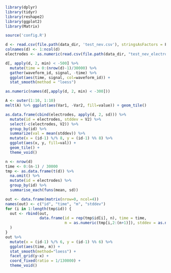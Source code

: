 ```r
library(dplyr)
library(tidyr)
library(reshape2)
library(ggplot2)
library(Matrix)

source('config.R')
```

```r
d <- read.csv(file.path(data_dir, 'test_nev.csv'), stringsAsFactors = F, header = F)
colnames(d) <- 1:ncol(d)
electrodes <- as.numeric(read.csv(file.path(data_dir, "test_nev_electrodes.csv"), stringsAsFactors = F, header = F)[1,])
```

```r
d[, apply(d, 2, min) < -500] %>%
  mutate(time = 0:(nrow(d)-1)/30000) %>%
  gather(waveform_id, signal, -time) %>%
  ggplot(aes(time, signal, col=waveform_id)) +
  stat_smooth(method = "loess")
```
```r
as.numeric(names(d[,apply(d, 2, min) < -300]))
```
```r
A <- outer(1:10, 1:10)
melt(A) %>% ggplot(aes(Var1, -Var2, fill=value)) + geom_tile()
```
```r
as.data.frame(cbind(electrodes, apply(d, 2, sd))) %>%
  mutate(id = electrodes, stddev = V2) %>%
  select(-c(electrodes, V2)) %>%
  group_by(id) %>%
  summarize(val = mean(stddev)) %>%
  mutate(x = (id-1) %/% 8, y = (id-1) %% 8) %>%
  ggplot(aes(x, y, fill=val)) +
  geom_tile() + 
  theme_void()
```
```r
n <- nrow(d)
time <- 0:(n-1) / 30000
tmp <- as.data.frame(t(d)) %>%
  na.omit() %>%
  mutate(id = electrodes) %>%
  group_by(id) %>%
  summarise_each(funs(mean, sd))

out <- data.frame(matrix(nrow=0, ncol=4))
names(out) <- c("id", "time", "m", "stddev")
for (i in 1:length(tmp$id)) {
  out <- rbind(out, 
               data.frame(id = rep(tmp$id[i], n), time = time, 
                          m = as.numeric(tmp[i,2:(n+1)]), stddev = as.numeric(tmp[i,(n+2):ncol(tmp)]))
  )
}
out %>%
  mutate(x = (id-1) %/% 6, y = (id-1) %% 6) %>%
  ggplot(aes(time, m)) + 
  stat_smooth(method="loess") +
  facet_grid(y~x) +
  coord_fixed(ratio = 1/130000) +
  theme_void()
```

